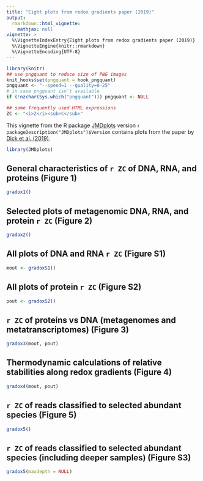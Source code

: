 ```yaml
---
title: "Eight plots from redox gradients paper (2019)"
output: 
  rmarkdown::html_vignette:
    mathjax: null
vignette: >
  %\VignetteIndexEntry{Eight plots from redox gradients paper (2019)}
  %\VignetteEngine{knitr::rmarkdown}
  %\VignetteEncoding{UTF-8}
---
```


```r
library(knitr)
## use pngquant to reduce size of PNG images
knit_hooks$set(pngquant = hook_pngquant)
pngquant <- "--speed=1 --quality=0-25"
# in case pngquant isn't available
if (!nzchar(Sys.which("pngquant"))) pngquant <- NULL 
```

```r
## some frequently used HTML expressions
ZC <- "<i>Z</i><sub>C</sub>"
```

This vignette from the R package [JMDplots](https://github.com/jedick/JMDplots) version `r packageDescription("JMDplots")$Version` contains plots from the paper by <a href="https://doi.org/10.3389/fmicb.2019.00120" title="Changes in carbon oxidation state of metagenomes along geochemical redox gradients">Dick et al. (2019)</a>.

```r
library(JMDplots)
```

## General characteristics of `r ZC` of DNA, RNA, and proteins (Figure 1)
```r
gradox1()
```

## Selected plots of metagenomic DNA, RNA, and protein `r ZC` (Figure 2)
```r
gradox2()
```

## All plots of DNA and RNA `r ZC` (Figure S1)
```r
mout <- gradoxS1()
```

## All plots of protein `r ZC` (Figure S2)
```r
pout <- gradoxS2()
```

## `r ZC` of proteins vs DNA (metagenomes and metatranscriptomes) (Figure 3)
```r
gradox3(mout, pout)
```

## Thermodynamic calculations of relative stabilities along redox gradients (Figure 4)
```r
gradox4(mout, pout)
```

## `r ZC` of reads classified to selected abundant species (Figure 5)
```r
gradox5()
```

## `r ZC` of reads classified to selected abundant species (including deeper samples) (Figure S3)
```r
gradox5(maxdepth = NULL)
```

